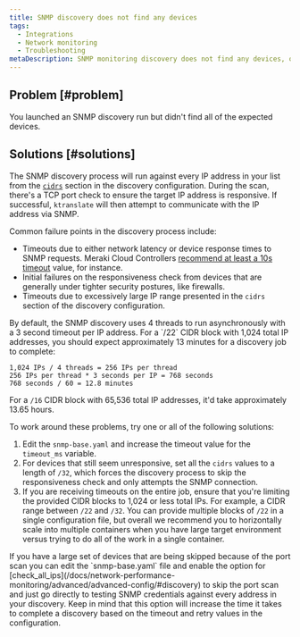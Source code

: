 ```yaml
---
title: SNMP discovery does not find any devices
tags:
  - Integrations
  - Network monitoring
  - Troubleshooting
metaDescription: SNMP monitoring discovery does not find any devices, or you didn't find all of the devices you expected.
---
```


## Problem [#problem]

You launched an SNMP discovery run but didn't find all of the expected devices.

## Solutions [#solutions]

The SNMP discovery process will run against every IP address in your list from the [`cidrs`](/docs/network-performance-monitoring/advanced/advanced-config/#discovery) section in the discovery configuration. During the scan, there's a TCP port check to ensure the target IP address is responsive. If successful, `ktranslate` will then attempt to communicate with the IP address via SNMP.

Common failure points in the discovery process include:

* Timeouts due to either network latency or device response times to SNMP requests. Meraki Cloud Controllers [recommend at least a 10s timeout](https://documentation.meraki.com/General_Administration/Monitoring_and_Reporting/SNMP_Overview_and_Configuration) value, for instance.
* Initial failures on the responsiveness check from devices that are generally under tighter security postures, like firewalls.
* Timeouts due to excessively large IP range presented in the `cidrs` section of the discovery configuration.

<Callout variant="important">
  By default, the SNMP discovery uses 4 threads to run asynchronously with a 3 second timeout per IP address. For a `/22` CIDR block with 1,024 total IP addresses, you should expect approximately 13 minutes for a discovery job to complete:
  
  ```
  1,024 IPs / 4 threads = 256 IPs per thread 
  256 IPs per thread * 3 seconds per IP = 768 seconds
  768 seconds / 60 = 12.8 minutes
  ```

  For a `/16` CIDR block with 65,536 total IP addresses, it'd take approximately 13.65 hours.
</Callout>

To work around these problems, try one or all of the following solutions:

1. Edit the `snmp-base.yaml` and increase the timeout value for the `timeout_ms` variable.
2. For devices that still seem unresponsive, set all the `cidrs` values to a length of `/32`, which forces the discovery process to skip the responsiveness check and only attempts the SNMP connection.
3. If you are receiving timeouts on the entire job, ensure that you're limiting the provided CIDR blocks to 1,024 or less total IPs. For example, a CIDR range between `/22` and `/32`. You can provide multiple blocks of `/22` in a single configuration file, but overall we recommend you to horizontally scale into multiple containers when you have large target environment versus trying to do all of the work in a single container.

<Callout variant="tip">
  If you have a large set of devices that are being skipped because of the port scan you can edit the `snmp-base.yaml` file and enable the option for [check_all_ips](/docs/network-performance-monitoring/advanced/advanced-config/#discovery) to skip the port scan and just go directly to testing SNMP credentials against every address in your discovery. Keep in mind that this option will increase the time it takes to complete a discovery based on the timeout and retry values in the configuration.
</Callout>

